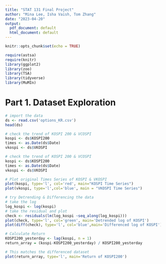 ```yaml
---
title: "STAT 131 Final Project"
author: "Mina Lee, Isha Vaish, Tom Zhang"
date: "2023-04-20"
output:
  pdf_document: default
  html_document: default
---
```


```r
knitr::opts_chunk$set(echo = TRUE)

require(astsa)
require(knitr)
library(ggplot2)
library(zoo)
library(TSA)
library(tidyverse)
library(MuMIn)
```


# Part 1. Dataset Exploration

```r
# import the data
ds <- read.csv('options_KR.csv')
head(ds)
```

```r
# check the trend of KOSPI 200 & VCOSPI
kospi <- ds$KOSPI200
times <- as.Date(ds$Date)
vkospi <- ds$VKOSPI
```


```r
# check the trend of KOSPI 200 & VCOSPI
kospi <- ds$KOSPI200
times <- as.Date(ds$Date)
vkospi <- ds$VKOSPI
```


```r
# Plot original Times Series of KOSPI & VKOSPI
plot(kospi, type='l', col='red', main="KOSPI Time Series")
plot(vkospi, type='l',col='blue', main = "VKOSPI Time Series")
```

```r
# try Detrending & Differencing the data
# take the log
log_kospi <- log(kospi)
# take the residual and plot
check <- residuals(lm(log_kospi ~seq_along(log_kospi)))
plot(check, type='l', col='green', main='Detrended log of KOSPI')
plot(diff(check), type='l', col='blue',main='Differenced log of KOSPI')
```

```r
# Calculate Return 
KOSPI200_yesterday <- lag(kospi, n = 1)
return_array = (kospi-KOSPI200_yesterday) / KOSPI200_yesterday
```

```r
# This matches the differenced dataset
plot(return_array, type='l', main='Return of KOSPI200')
```